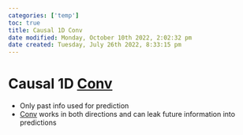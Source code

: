 ```yaml
---
categories: ['temp']
toc: true
title: Causal 1D Conv
date modified: Monday, October 10th 2022, 2:02:32 pm
date created: Tuesday, July 26th 2022, 8:33:15 pm
---
```


# Causal 1D [Conv](Conv.qmd)
- Only past info used for prediction
- [Conv](Conv.qmd) works in both directions and can leak future information into predictions



